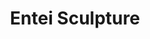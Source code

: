 ---
title: "Entei Sculpture"
meta_title: "Entei Sculpture craft"
description: "Craft de Entei Sculpture"
rank: "s"
draft: false
name: "Entei Sculpture"
recipe_img: "https://wiki.pokexgames.com/images/9/9a/Entei_Sculpture.png"
level: 115
craft_time: 432000
result: 1
value_npc: 1
ingredients:
  - name: "Corrupted Gold Bar"
    quantity: 600
    item_img: "https://wiki.pokexgames.com/images/9/9d/Corrupted_Gold_Bar.png"
    value_npc: 1
  - name: "Fire Stone"
    quantity: 200
    item_img: "https://wiki.pokexgames.com/images/9/9a/Fire-stone.gif"
    value_npc: 1
  - name: "Corrupted Pot Of Lava"
    quantity: 200
    item_img: "https://wiki.pokexgames.com/images/5/5a/Corrupted-Pot-of-Lava.gif"
    value_npc: 1
  - name: "Black Wool Ball"
    quantity: 100
    item_img: "https://wiki.pokexgames.com/images/0/06/Black_Wool_Ball.png"
    value_npc: 1
  - name: "Royal Mane"
    quantity: 100
    item_img: "https://wiki.pokexgames.com/images/2/20/Royal_Mane.png"
    value_npc: 1
  - name: "Fire Monkey Hair"
    quantity: 100
    item_img: "https://wiki.pokexgames.com/images/7/7f/Fire_Monkey_Hair.png"
    value_npc: 1
  - name: "Corrupted Black Hull"
    quantity: 50
    item_img: "https://wiki.pokexgames.com/images/6/62/Corrupted-Black-Hull.gif"
    value_npc: 1
  - name: "Entei's Legendary Fur"
    quantity: 30
    item_img: "https://wiki.pokexgames.com/images/3/33/Entei%27s_Legendary_Fur.png"
    value_npc: 1
  - name: "Royal Tail"
    quantity: 10
    item_img: "https://wiki.pokexgames.com/images/a/a0/Royal_Tail.png"
    value_npc: 1
  - name: "Scarlet Shard"
    quantity: 5
    item_img: "https://wiki.pokexgames.com/images/a/aa/Scarlet_Shard.png"
    value_npc: 1
  - name: "Flame Tail"
    quantity: 3
    item_img: "https://wiki.pokexgames.com/images/0/02/Flame_Tail.png"
    value_npc: 1
  - name: "Flame Essence"
    quantity: 1
    item_img: "https://wiki.pokexgames.com/images/5/5b/Flame-Essence.gif"
    value_npc: 1
---